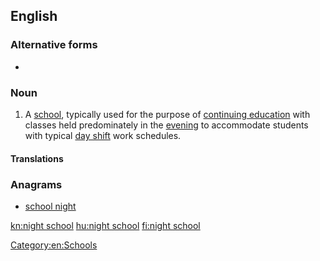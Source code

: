 ==English==

===Alternative forms===
* {{l|en|nightschool}}

===Noun===
{{en-noun}}

# A [[school]], typically used for the purpose of [[continuing education]] with classes held predominately in the [[evening]] to accommodate students with typical [[day shift]] work schedules.

====Translations====
{{trans-top|A school with classes held predominately in the evening}}
{{trans-mid}}
{{trans-bottom}}

===Anagrams===
* [[school night#English|school night]]

[[Category:en:Schools]]

[[kn:night school]]
[[hu:night school]]
[[fi:night school]]